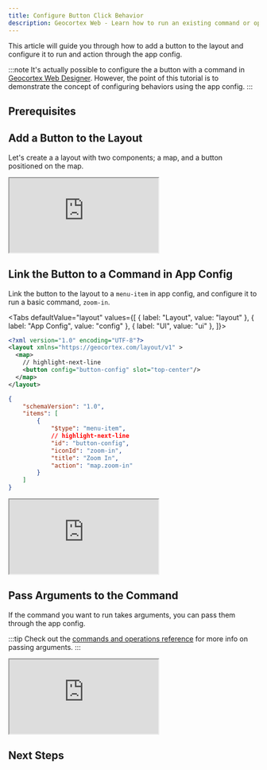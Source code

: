 ```yaml
---
title: Configure Button Click Behavior
description: Geocortex Web - Learn how to run an existing command or operation on a button press
---
```



This article will guide you through how to add a button to the layout and configure it to run and action through the app config.

:::note
It's actually possible to configure the a button with a command in [Geocortex Web Designer](https://apps.geocortex.com/webviewer/designer/). However, the point of this tutorial is to demonstrate the concept of configuring behaviors using the app config.
:::

## Prerequisites

<PrereqsLayoutConfigSnippet />

## Add a Button to the Layout

Let's create a a layout with two components; a map, and a button positioned on the map.

<iframe
    src="https://codesandbox.io/embed/geocortex-web-configure-button-click-uv5fe?codemirror=1&editorsize=50&module=/app/layout.xml"
    style={{
        width: "100%",
        height: "500px",
        border: "0",
        borderRadius: "4px",
        overflow: "hidden",
    }}
    allow="accelerometer; ambient-light-sensor; camera; encrypted-media; geolocation; gyroscope; hid; microphone; midi; payment; usb; vr; xr-spatial-tracking"
    sandbox="allow-autoplay allow-forms allow-modals allow-popups allow-presentation allow-same-origin allow-scripts"
></iframe>

## Link the Button to a Command in App Config

Link the button to the layout to a `menu-item` in app config, and configure it to run a basic command, `zoom-in`.

<Tabs
  defaultValue="layout"
  values={[
    { label: "Layout", value: "layout" },
    { label: "App Config", value: "config" },
    { label: "UI", value: "ui" },
  ]}>
<TabItem value="layout">

```xml title="app/layout.xml"
<?xml version="1.0" encoding="UTF-8"?>
<layout xmlns="https://geocortex.com/layout/v1" >
  <map>
    // highlight-next-line
    <button config="button-config" slot="top-center"/>
  </map>
</layout>
```

</TabItem>
<TabItem value="config">

```json title="app/app.json"
{
    "schemaVersion": "1.0",
    "items": [
        {
            "$type": "menu-item",
            // highlight-next-line
            "id": "button-config",
            "iconId": "zoom-in",
            "title": "Zoom In",
            "action": "map.zoom-in"
        }
    ]
}
```

</TabItem>
<TabItem value="ui">
<iframe
  src="https://codesandbox.io/embed/geocortex-web-configure-button-click-2-xo010?codemirror=1&editorsize=0&module=/app/layout.xml,/app/app.json"
  style={{ width:"100%", height:"500px", border:"0", borderRadius: "4px", overflow:"hidden"}}
  allow="accelerometer; ambient-light-sensor; camera; encrypted-media; geolocation; gyroscope; hid; microphone; midi; payment; usb; vr; xr-spatial-tracking"
  sandbox="allow-autoplay allow-forms allow-modals allow-popups allow-presentation allow-same-origin allow-scripts"
></iframe>
</TabItem>
</Tabs>

## Pass Arguments to the Command

If the command you want to run takes arguments, you can pass them through the app config.

:::tip
Check out the [commands and operations reference](configuration-commands-operations.mdx#configuring-commands-and-operations) for more info on passing arguments.
:::

<iframe
    src="https://codesandbox.io/embed/geocortex-web-configure-button-click-3-eyo70?codemirror=1&editorsize=50&module=/app/app.json,/app/layout.xml&highlights=10,11,12"
    style={{
        width: "100%",
        height: "500px",
        border: "0",
        borderRadius: "4px",
        overflow: "hidden",
    }}
    allow="accelerometer; ambient-light-sensor; camera; encrypted-media; geolocation; gyroscope; hid; microphone; midi; payment; usb; vr; xr-spatial-tracking"
    sandbox="allow-autoplay allow-forms allow-modals allow-popups allow-presentation allow-same-origin allow-scripts"
></iframe>

## Next Steps

<UseCaseContainer>
    <UseCaseCard
        title="Commands, Operations, and Events API"
        description="Check out the available commands and operations"
        link="api-commands-operations-events"
    />
    <UseCaseCard
        title="Change Default Behavior with Commands and Operations"
        description="Change built-in behavior or add new behavior using app config and layout"
        link="tutorial-change-default-behavior"
    />
</UseCaseContainer>

